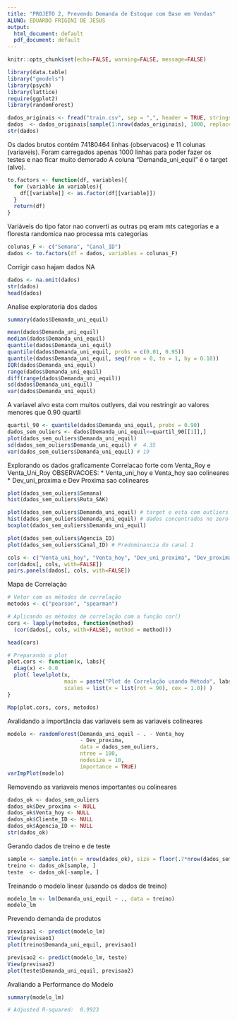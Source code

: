 ---
title: "PROJETO 2, Prevendo Demanda de Estoque com Base em Vendas"
ALUNO: EDUARDO FRIGINI DE JESUS 
output:
  html_document: default
  pdf_document: default
---

```{r global_options, include=FALSE}
knitr::opts_chunk$set(echo=FALSE, warning=FALSE, message=FALSE)
```

```{r}
library(data.table)
library("gmodels") 
library(psych)
library(lattice) 
require(ggplot2)
library(randomForest)
```


```{r}
dados_originais <- fread("train.csv", sep = ",", header = TRUE, stringsAsFactors = TRUE)
dados  <- dados_originais[sample(1:nrow(dados_originais), 1000, replace = F)]
str(dados)
```

Os dados brutos contém 74180464 linhas (observacos) e 11 colunas (variaveis).
Foram carregados apenas 1000 linhas para poder fazer os testes e nao ficar muito demorado
A coluna "Demanda_uni_equil" é o target (alvo).

```{r}

to.factors <- function(df, variables){
  for (variable in variables){
    df[[variable]] <- as.factor(df[[variable]])
  }
  return(df)
}
```

Variáveis do tipo fator
nao converti as outras pq eram mts categorias e a floresta randomica nao processa mts categorias

```{r}
colunas_F <- c("Semana", "Canal_ID")
dados <- to.factors(df = dados, variables = colunas_F)
```

Corrigir caso hajam dados NA

```{r}
dados <- na.omit(dados)
str(dados)
head(dados)
```

Analise exploratoria dos dados

```{r}
summary(dados$Demanda_uni_equil)

mean(dados$Demanda_uni_equil) 
median(dados$Demanda_uni_equil) 
quantile(dados$Demanda_uni_equil) 
quantile(dados$Demanda_uni_equil, probs = c(0.01, 0.95)) 
quantile(dados$Demanda_uni_equil, seq(from = 0, to = 1, by = 0.10))
IQR(dados$Demanda_uni_equil) 
range(dados$Demanda_uni_equil) 
diff(range(dados$Demanda_uni_equil))
sd(dados$Demanda_uni_equil) 
var(dados$Demanda_uni_equil) 

```

A variavel alvo esta com muitos outlyers, dai vou restringir ao valores menores que 0.90 quartil

```{r}
quartil_90 <- quantile(dados$Demanda_uni_equil, probs = 0.90)
dados_sem_ouliers <- dados[Demanda_uni_equil<=quartil_90[[1]],]
plot(dados_sem_ouliers$Demanda_uni_equil)
sd(dados_sem_ouliers$Demanda_uni_equil) #  4.35
var(dados_sem_ouliers$Demanda_uni_equil) # 19

```

Explorando os dados graficamente
Correlacao forte com Venta_Roy e Venta_Uni_Roy
OBSERVACOES:
 * Venta_uni_hoy e Venta_hoy sao colineares
 * Dev_uni_proxima e Dev Proxima sao colineares

```{r}
plot(dados_sem_ouliers$Semana)
hist(dados_sem_ouliers$Ruta_SAK)

plot(dados_sem_ouliers$Demanda_uni_equil) # target e esta com outliers
hist(dados_sem_ouliers$Demanda_uni_equil) # dados concentrados no zero
boxplot(dados_sem_ouliers$Demanda_uni_equil)

plot(dados_sem_ouliers$Agencia_ID)
plot(dados_sem_ouliers$Canal_ID) # Predominancia do canal 1

cols <- c("Venta_uni_hoy", "Venta_hoy", "Dev_uni_proxima", "Dev_proxima", "Demanda_uni_equil") 
cor(dados[, cols, with=FALSE])
pairs.panels(dados[, cols, with=FALSE])

```

Mapa de Correlação

```{r}
# Vetor com os métodos de correlação
metodos <- c("pearson", "spearman")

# Aplicando os métodos de correlação com a função cor()
cors <- lapply(metodos, function(method) 
  (cor(dados[, cols, with=FALSE], method = method)))

head(cors)

# Preparando o plot
plot.cors <- function(x, labs){
  diag(x) <- 0.0 
  plot( levelplot(x, 
                  main = paste("Plot de Correlação usando Método", labs),
                  scales = list(x = list(rot = 90), cex = 1.0)) )
}

Map(plot.cors, cors, metodos)

```

Avalidando a importância das variaveis sem as variaveis colineares

```{r}
modelo <- randomForest(Demanda_uni_equil ~ . - Venta_hoy
                       - Dev_proxima, 
                       data = dados_sem_ouliers, 
                       ntree = 100, 
                       nodesize = 10,
                       importance = TRUE)
varImpPlot(modelo)

```

 Removendo as variaveis menos importantes ou colineares

```{r}
dados_ok <- dados_sem_ouliers
dados_ok$Dev_proxima <- NULL
dados_ok$Venta_hoy <- NULL
dados_ok$Cliente_ID <- NULL
dados_ok$Agencia_ID <- NULL
str(dados_ok)
```

Gerando dados de treino e de teste

```{r}
sample <- sample.int(n = nrow(dados_ok), size = floor(.7*nrow(dados_sem_ouliers)), replace = F)
treino <- dados_ok[sample, ]
teste  <- dados_ok[-sample, ]

```

Treinando o modelo linear (usando os dados de treino)

```{r}

modelo_lm <- lm(Demanda_uni_equil ~ ., data = treino)
modelo_lm

```

Prevendo demanda de produtos

```{r}

previsao1 <- predict(modelo_lm)
View(previsao1)
plot(treino$Demanda_uni_equil, previsao1)

previsao2 <- predict(modelo_lm, teste)
View(previsao2)
plot(teste$Demanda_uni_equil, previsao2)

```

Avaliando a Performance do Modelo

```{r}

summary(modelo_lm)

# Adjusted R-squared:  0.9923
```

